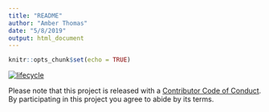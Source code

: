 ```yaml
---
title: "README"
author: "Amber Thomas"
date: "5/8/2019"
output: html_document
---
```


```r
knitr::opts_chunk$set(echo = TRUE)
```

 [![lifecycle](https://img.shields.io/badge/lifecycle-experimental-orange.svg)](https://www.tidyverse.org/lifecycle/#experimental)
 
 
 
 Please note that this project is released with a [Contributor Code of Conduct](CODE_OF_CONDUCT.md).
  By participating in this project you agree to abide by its terms.
